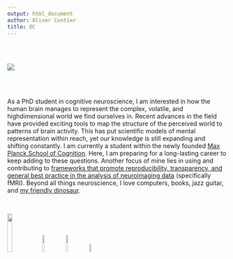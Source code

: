 ```yaml
---
output: html_document
author: Oliver Contier
title: OC
---
```


<br/>
<br/>

<a class="center" style="max-width:280px;">
  <img src="images/me_mps.jpg">
</a>

<br/>
<br/>

<p class="russiannovelnarrow">

  As a PhD student in cognitive neuroscience, I am interested in how the human brain manages to represent the complex, volatile, and highdimensional world we find ourselves in. Recent advances in the field have provided exciting tools to map the structure of the perceived world to patterns of brain activity. This has put scientific models of mental representation within reach, yet our knowledge is still expanding and shifting constantly. I am currently a student within the newly founded [Max Planck School of Cognition](https://www.maxplanckschools.de/en/cognition). Here, I am preparing for a long-lasting career to keep adding to these questions. Another focus of mine lies in using and contributing to [frameworks that promote reproducibility, transparency, and general best practice in the analysis of neuroimaging data](http://centerforopenneuroscience.org/) (specifically fMRI). Beyond all things neuroscience, I love computers, books, jazz guitar, and <a target="_blank" HREF="images/klaus.jpg">my friendly dinosaur</a>.

</p>

<br/>

<div valign="center" align="center">
  <a target="_blank" href="https://github.com/oliver-contier/"><img src="images/ghlogo.png" style="width:15%"></a>
  <a target="_blank" href="https://twitter.com/OliverContier"><img src="images/twlogo.png" style="width:10%"></a>
  <a target="_blank" href="https://www.researchgate.net/profile/Oliver_Contier"><img src="images/rglogo.png" style="width:10%"></a>
  <a target="_blank" href="https://www.linkedin.com/in/oliver-contier/"><img src="images/linklogo.png" style="width:7%"></a>
</div>
